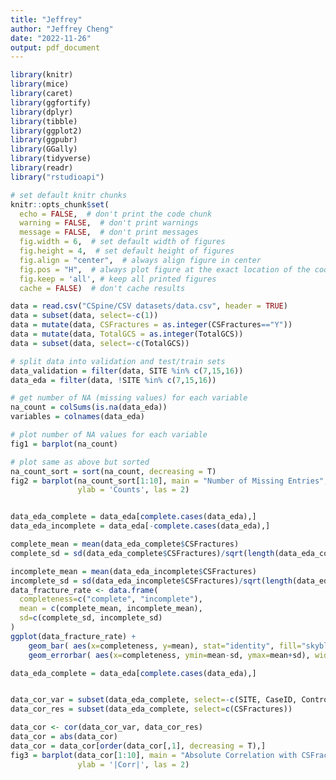 ```yaml
---
title: "Jeffrey"
author: "Jeffrey Cheng"
date: "2022-11-26"
output: pdf_document
---
```


```r

library(knitr)
library(mice)
library(caret)
library(ggfortify)
library(dplyr)
library(tibble)
library(ggplot2)
library(ggpubr)
library(GGally)
library(tidyverse)
library(readr)
library("rstudioapi")

# set default knitr chunks
knitr::opts_chunk$set(
  echo = FALSE,  # don't print the code chunk
  warning = FALSE,  # don't print warnings
  message = FALSE,  # don't print messages
  fig.width = 6,  # set default width of figures
  fig.height = 4,  # set default height of figures
  fig.align = "center",  # always align figure in center
  fig.pos = "H",  # always plot figure at the exact location of the code chunk
  fig.keep = 'all', # keep all printed figures
  cache = FALSE)  # don't cache results

```


```r
data = read.csv("CSpine/CSV datasets/data.csv", header = TRUE)
data = subset(data, select=-c(1))
data = mutate(data, CSFractures = as.integer(CSFractures=="Y"))
data = mutate(data, TotalGCS = as.integer(TotalGCS))
data = subset(data, select=-c(TotalGCS))

# split data into validation and test/train sets
data_validation = filter(data, SITE %in% c(7,15,16))
data_eda = filter(data, !SITE %in% c(7,15,16))


```

```r
# get number of NA (missing values) for each variable
na_count = colSums(is.na(data_eda))
variables = colnames(data_eda)

# plot number of NA values for each variable
fig1 = barplot(na_count)

# plot same as above but sorted
na_count_sort = sort(na_count, decreasing = T)
fig2 = barplot(na_count_sort[1:10], main = "Number of Missing Entries", 
               ylab = 'Counts', las = 2)



```
```r
data_eda_complete = data_eda[complete.cases(data_eda),]
data_eda_incomplete = data_eda[-complete.cases(data_eda),]

complete_mean = mean(data_eda_complete$CSFractures)
complete_sd = sd(data_eda_complete$CSFractures)/sqrt(length(data_eda_complete))

incomplete_mean = mean(data_eda_incomplete$CSFractures)
incomplete_sd = sd(data_eda_incomplete$CSFractures)/sqrt(length(data_eda_incomplete))
data_fracture_rate <- data.frame(
  completeness=c("complete", "incomplete"),
  mean = c(complete_mean, incomplete_mean),
  sd=c(complete_sd, incomplete_sd)
)
ggplot(data_fracture_rate) +
    geom_bar( aes(x=completeness, y=mean), stat="identity", fill="skyblue", alpha=0.7) +
    geom_errorbar( aes(x=completeness, ymin=mean-sd, ymax=mean+sd), width=0.4, colour="orange", alpha=0.9, size=1.3)
```

```r
data_eda_complete = data_eda[complete.cases(data_eda),]


data_cor_var = subset(data_eda_complete, select=-c(SITE, CaseID, ControlType, StudySubjectID, CSFractures))
data_cor_res = subset(data_eda_complete, select=c(CSFractures))

data_cor <- cor(data_cor_var, data_cor_res)
data_cor = abs(data_cor)
data_cor = data_cor[order(data_cor[,1], decreasing = T),]
fig3 = barplot(data_cor[1:10], main = "Absolute Correlation with CSFracture", 
               ylab = '|Corr|', las = 2)
```



